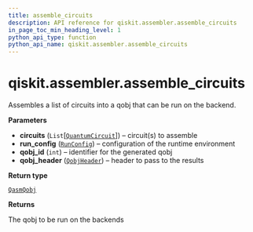 ```yaml
---
title: assemble_circuits
description: API reference for qiskit.assembler.assemble_circuits
in_page_toc_min_heading_level: 1
python_api_type: function
python_api_name: qiskit.assembler.assemble_circuits
---
```


# qiskit.assembler.assemble\_circuits

<Function id="qiskit.assembler.assemble_circuits" name="assemble_circuits" isDedicatedPage={true} github="https://github.com/qiskit/qiskit/tree/stable/0.21/qiskit/assembler/assemble_circuits.py" signature="assemble_circuits(circuits, run_config, qobj_id, qobj_header)">
  Assembles a list of circuits into a qobj that can be run on the backend.

  **Parameters**

  *   **circuits** (`List`\[[`QuantumCircuit`](qiskit.circuit.QuantumCircuit "qiskit.circuit.quantumcircuit.QuantumCircuit")]) – circuit(s) to assemble
  *   **run\_config** ([`RunConfig`](qiskit.assembler.RunConfig "qiskit.assembler.run_config.RunConfig")) – configuration of the runtime environment
  *   **qobj\_id** (`int`) – identifier for the generated qobj
  *   **qobj\_header** ([`QobjHeader`](qiskit.qobj.QobjHeader "qiskit.qobj.common.QobjHeader")) – header to pass to the results

  **Return type**

  [`QasmQobj`](qiskit.qobj.QasmQobj "qiskit.qobj.qasm_qobj.QasmQobj")

  **Returns**

  The qobj to be run on the backends
</Function>

